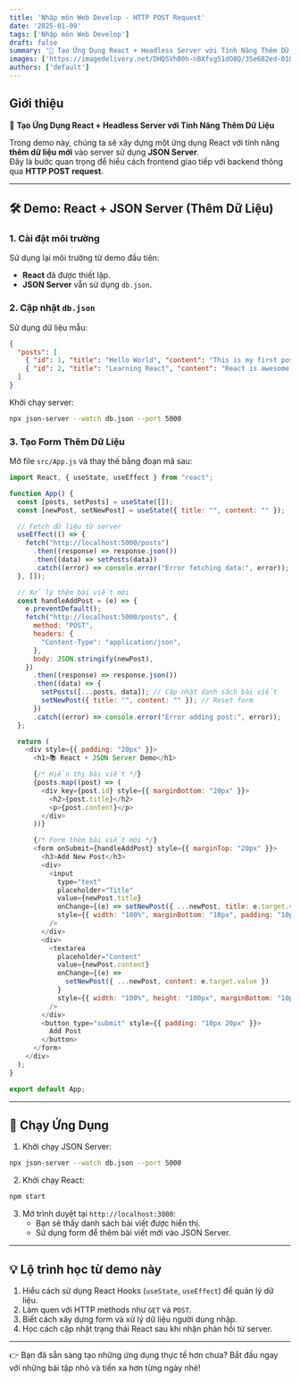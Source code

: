 ```yaml
---
title: 'Nhập môn Web Develop - HTTP POST Request'
date: '2025-01-09'
tags: ['Nhập môn Web Develop']
draft: false
summary: '🚀 Tạo Ứng Dụng React + Headless Server với Tính Năng Thêm Dữ Liệu.'
images: ['https://imagedelivery.net/DHQSVhB0h-nBXfvg51dO8Q/35e682ed-0105-4c8b-dad9-fc04c6efa000/public']
authors: ['default']
---
```


## Giới thiệu 

🚀 **Tạo Ứng Dụng React + Headless Server với Tính Năng Thêm Dữ Liệu**

Trong demo này, chúng ta sẽ xây dựng một ứng dụng React với tính năng **thêm dữ liệu mới** vào server sử dụng **JSON Server**.  
Đây là bước quan trọng để hiểu cách frontend giao tiếp với backend thông qua **HTTP POST request**.  

---

<TOCInline toc={props.toc} exclude="Introduction" />

## 🛠️ Demo: React + JSON Server (Thêm Dữ Liệu)

### 1. Cài đặt môi trường  
Sử dụng lại môi trường từ demo đầu tiên:
- **React** đã được thiết lập.  
- **JSON Server** vẫn sử dụng `db.json`.

### 2. Cập nhật `db.json`  
Sử dụng dữ liệu mẫu:
```json:db.json
{
  "posts": [
    { "id": 1, "title": "Hello World", "content": "This is my first post!" },
    { "id": 2, "title": "Learning React", "content": "React is awesome!" }
  ]
}
```

Khởi chạy server:
```bash
npx json-server --watch db.json --port 5000
```

### 3. Tạo Form Thêm Dữ Liệu
Mở file `src/App.js` và thay thế bằng đoạn mã sau:
```javascript:src/App.js
import React, { useState, useEffect } from "react";

function App() {
  const [posts, setPosts] = useState([]);
  const [newPost, setNewPost] = useState({ title: "", content: "" });

  // Fetch dữ liệu từ server
  useEffect(() => {
    fetch("http://localhost:5000/posts")
      .then((response) => response.json())
      .then((data) => setPosts(data))
      .catch((error) => console.error("Error fetching data:", error));
  }, []);

  // Xử lý thêm bài viết mới
  const handleAddPost = (e) => {
    e.preventDefault();
    fetch("http://localhost:5000/posts", {
      method: "POST",
      headers: {
        "Content-Type": "application/json",
      },
      body: JSON.stringify(newPost),
    })
      .then((response) => response.json())
      .then((data) => {
        setPosts([...posts, data]); // Cập nhật danh sách bài viết
        setNewPost({ title: "", content: "" }); // Reset form
      })
      .catch((error) => console.error("Error adding post:", error));
  };

  return (
    <div style={{ padding: "20px" }}>
      <h1>📚 React + JSON Server Demo</h1>

      {/* Hiển thị bài viết */}
      {posts.map((post) => (
        <div key={post.id} style={{ marginBottom: "20px" }}>
          <h2>{post.title}</h2>
          <p>{post.content}</p>
        </div>
      ))}

      {/* Form thêm bài viết mới */}
      <form onSubmit={handleAddPost} style={{ marginTop: "20px" }}>
        <h3>Add New Post</h3>
        <div>
          <input
            type="text"
            placeholder="Title"
            value={newPost.title}
            onChange={(e) => setNewPost({ ...newPost, title: e.target.value })}
            style={{ width: "100%", marginBottom: "10px", padding: "10px" }}
          />
        </div>
        <div>
          <textarea
            placeholder="Content"
            value={newPost.content}
            onChange={(e) =>
              setNewPost({ ...newPost, content: e.target.value })
            }
            style={{ width: "100%", height: "100px", marginBottom: "10px", padding: "10px" }}
          />
        </div>
        <button type="submit" style={{ padding: "10px 20px" }}>
          Add Post
        </button>
      </form>
    </div>
  );
}

export default App;
```

---

## 🌟 Chạy Ứng Dụng
1. Khởi chạy JSON Server:
```bash
npx json-server --watch db.json --port 5000
```
2. Khởi chạy React:
```bash
npm start
```
3. Mở trình duyệt tại `http://localhost:3000`:
    * Bạn sẽ thấy danh sách bài viết được hiển thị.
    * Sử dụng form để thêm bài viết mới vào JSON Server.

---

## 💡 Lộ trình học từ demo này
1. Hiểu cách sử dụng React Hooks (`useState`, `useEffect`) để quản lý dữ liệu.
2. Làm quen với HTTP methods như `GET` và `POST`.
3. Biết cách xây dựng form và xử lý dữ liệu người dùng nhập.
4. Học cách cập nhật trạng thái React sau khi nhận phản hồi từ server.

---

👉 Bạn đã sẵn sàng tạo những ứng dụng thực tế hơn chưa? Bắt đầu ngay với những bài tập nhỏ và tiến xa hơn từng ngày nhé!